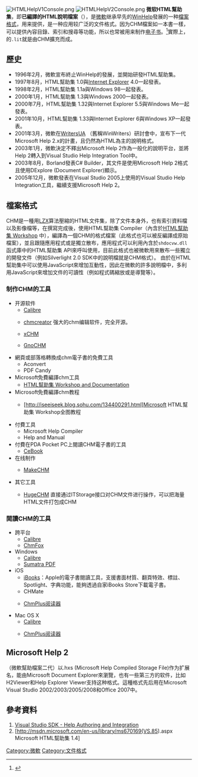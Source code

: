 {{noteTA
|G1=IT
|1=zh-hans:编译的HTML帮助文件;zh-tw:已編譯的HTML說明檔案}}
{{Infobox file format
| name                   = 微软HTML帮助集
| icon                   = CHMIcon.png
| logo                   =
| screenshot             =
| caption                =
| extension              = .chm
| mime                   = application/vnd.ms-htmlhelp<ref>{{cite web |last=Techtonik |first=Anatoly |title=application/vnd.ms-htmlhelp |url=http://www.iana.org/assignments/media-types/application/vnd.ms-htmlhelp |date=11 April 2006 |accessdate=7 March 2012 |archive-date=2017-10-18 |archive-url=https://web.archive.org/web/20171018193854/http://www.iana.org/assignments/media-types/application/vnd.ms-htmlhelp |dead-url=no }}</ref>
| type code              =
| uniform type           =
| magic                  =
| owner                  = [[微軟公司|微軟公司]]
| released               = 1997
| latest release version = 1.4<ref>{{cite web|title=Microsoft HTML Help 1.4|url=https://msdn.microsoft.com/en-us/library/windows/desktop/ms670169(v=vs.85).aspx|website=Windows Dev Center|publisher=Microsoft|accessdate=10 January 2017|archive-date=2017-09-03|archive-url=https://web.archive.org/web/20170903204541/https://msdn.microsoft.com/en-us/library/windows/desktop/ms670169(v=vs.85).aspx|dead-url=no}}</ref>
| latest release date    =
| genre                  =
| container for          =
| contained by           =
| extended from          =
| extended to            = {{tsl|en|Microsoft Reader|微軟閱讀器|.lit}}
| standard               =
| url                    =
}}
{{Infobox Windows component
| name                   = 微软HTML帮助集
| type                   = 幫助系統
| included_with          = [[Windows_98|Windows 98]]
| replaces               = [[Microsoft_WinHelp|Microsoft WinHelp]]
| replaced_by            = [[Microsoft_Help_2|Microsoft Help 2]]
}}
[[File:HTMLHelpV1Console.png|thumb]]
[[File:HTMLHelpV2Console.png|thumb]]
'''微软HTML幫助集'''，即'''已編譯的HTML說明檔案'''（{{lang-en|Microsoft Compiled HTML Help, '''CHM'''}}），是[[微軟|微軟]]继承早先的[[WinHelp|WinHelp]]發展的一种[[檔案格式|檔案格式]]，用来提供{{tsl|en|online help|線上幫助}}，是一种应用较广泛的文件格式。因为CHM檔案如一本書一樣，可以提供內容目錄、索引和搜尋等功能，所以也常被用来制作[[电子书|电子书]]。<ref>{{Cite web |url=http://www.comicer.com/stronghorse/software/html/uncompile.htm#CHM |title=格式 |access-date=2009-10-21 |archive-date=2015-05-06 |archive-url=https://web.archive.org/web/20150506154432/http://www.comicer.com/stronghorse/software/html/uncompile.htm#CHM |dead-url=no }}</ref>實際上，{{tsl|en|Microsoft Reader|微軟閱讀器}}的<code>.lit</code>就是由CHM擴充而成。

== 歷史 ==
*1996年2月，微軟宣布終止WinHelp的發展，並開始研發HTML幫助集。
*1997年8月，HTML幫助集 1.0與[[Internet_Explorer|Internet Explorer]] 4.0一起發表。
*1998年2月，HTML幫助集 1.1a與Windows 98一起發表。
*2000年1月，HTML幫助集 1.3與Windows 2000一起發表。
*2000年7月，HTML幫助集 1.32與Internet Explorer 5.5與Windows Me一起發表。
*2001年10月，HTML幫助集 1.33與Internet Explorer 6與Windows XP一起發表。
*2001年3月，微軟在[http://www.winwriters.com/index.html WritersUA] {{Wayback|url=http://www.winwriters.com/index.html |date=20090508152413 }}（舊稱WinWriters）研討會中，宣布下一代Microsoft Help 2.x的計畫，且仍然為HTML為主的說明格式。
*2003年1月，微軟決定不釋出Microsoft Help 2作為一般化的說明平台，並將Help 2轉入到Visual Studio Help Integration Tool中。
*2003年8月，Borland發表C# Builder，其文件是使用Microsoft Help 2格式且使用DExplore (Document Explorer)顯示。
*2005年12月，微軟發表在Visual Studio 2005上使用的Visual Studio Help Integration工具，繼續支援Microsoft Help 2。

== 檔案格式 ==
CHM是一種用[[LZX|LZX]]算法壓縮的HTML文件集，除了文件本身外，也有索引資料檔以及影像檔等，在撰寫完成後，使用HTML幫助集 Compiler（內含於[http://www.microsoft.com/downloads/details.aspx?FamilyID=00535334-c8a6-452f-9aa0-d597d16580cc&DisplayLang=en HTML幫助集 Workshop] {{Wayback|url=http://www.microsoft.com/downloads/details.aspx?FamilyID=00535334-c8a6-452f-9aa0-d597d16580cc&DisplayLang=en |date=20100904031100 }}中），編譯為一個CHM的格式檔案（此格式也可以被反編譯成原始檔案），並且跟隨應用程式或是獨立散布，應用程式可以利用內含於<code>shdocvw.dll</code>函式庫中的HTML幫助集 API來呼叫使用，目前此格式也被微軟用來散布一些獨立的開發文件（例如Silverlight 2.0 SDK中的說明檔就是CHM格式）。
由於在HTML幫助集中可以使用JavaScript來增加互動性，因此在微軟的許多說明檔中，多利用JavaScript來增加文件的可讀性（例如程式碼縮放或是導覽等）。

=== 制作CHM的工具 ===
*开源软件
**[[Calibre|Calibre]]
**{{en}}[http://code.google.com/p/chmcreator/ chmcreator] {{Wayback|url=http://code.google.com/p/chmcreator/ |date=20151227231143 }}强大的chm编辑软件，完全开源。
**{{en}}[https://web.archive.org/web/20071011050218/http://xchm.sourceforge.net/ xCHM]
**{{en}}[http://gnochm.sourceforge.net/ GnoCHM] {{Wayback|url=http://gnochm.sourceforge.net/ |date=20211101022226 }}
*網頁或部落格轉換成chm電子書的免費工具
**Aconvert
**PDF Candy
* Microsoft免費編譯chm工具
** [https://docs.microsoft.com/zh-cn/previous-versions/windows/desktop/htmlhelp/microsoft-html-help-downloads#end-user-license-agreement HTML幫助集 Workshop and Documentation] {{Wayback|url=https://docs.microsoft.com/zh-cn/previous-versions/windows/desktop/htmlhelp/microsoft-html-help-downloads#end-user-license-agreement |date=20210714100916 }}
*Microsoft免費編譯chm教程
**{{zh-cn}}[http://iseeiseek.blog.sohu.com/134400291.html]Microsoft HTML幫助集 Workshop全图教程
*付費工具
** Microsoft Help Compiler
** Help and Manual
*付費在PDA Pocket PC上閱讀CHM電子書的工具
**[https://web.archive.org/web/20081101142904/http://www.limelink.com/big5/cebook/ CeBook]
*在线制作
**{{zh-cn}}[https://web.archive.org/web/20180224061212/http://www.makechm.com/ MakeCHM]
*其它工具
**{{zh-cn}}[http://www.comicer.com/stronghorse/software/index.htm#HugeCHM HugeCHM] {{Wayback|url=http://www.comicer.com/stronghorse/software/index.htm#HugeCHM |date=20080913111709 }}直接通过ITStorage接口对CHM文件进行操作，可以把海量HTML文件打包成CHM

=== 閱讀CHM的工具 ===
*跨平台
**[[Calibre|Calibre]]
**[https://web.archive.org/web/20150218093418/https://addons.mozilla.org/zh-cn/firefox/addon/chmfox/ ChmFox]
*Windows
**[[Calibre|Calibre]]
**[[Sumatra_PDF|Sumatra PDF]]
*iOS
**[[iBooks|iBooks]]：Apple的電子書閱讀工具，支援書面材質、翻頁特效、標註、Spotlight、字典功能，能夠透過自家iBooks Store下載電子書。
**CHMate
**{{zh-cn}}[https://itunes.apple.com/cn/app/chmplus-pro-chm-reader/id441521818?ls=1&mt=8 ChmPlus阅读器] {{Wayback|url=https://itunes.apple.com/cn/app/chmplus-pro-chm-reader/id441521818?ls=1&mt=8 |date=20160307061544 }}
*Mac OS X
**[[Calibre|Calibre]]
**{{zh-cn}}[https://itunes.apple.com/cn/app/chmplus-chm-reader/id588628901?ls=1&mt=12 ChmPlus阅读器] {{Wayback|url=https://itunes.apple.com/cn/app/chmplus-chm-reader/id588628901?ls=1&mt=12 |date=20160306074840 }}

== Microsoft Help 2 ==
{{lang|en|Microsoft Help 2}}（微軟幫助檔案二代）以.hxs (Microsoft Help Compiled Storage File)作为扩展名，能由Microsoft Document Explorer來瀏覽，也有一些第三方的软件，比如H2Viewer和Help Explorer Viewer支持这种格式。這種格式先后用在Microsoft Visual Studio 2002/2003/2005/2008和Office 2007中。

== 參考資料 ==
<div class="references-small">
<references />
</div>
#[http://msdn.microsoft.com/en-us/library/bb286967.aspx Visual Studio SDK - Help Authoring and Integration] {{Wayback|url=http://msdn.microsoft.com/en-us/library/bb286967.aspx |date=20130317002428 }}
#[http://msdn.microsoft.com/en-us/library/ms670169(VS.85).aspx Microsoft HTML幫助集 1.4] {{Wayback|url=http://msdn.microsoft.com/en-us/library/ms670169(VS.85).aspx |date=20170904070014 }}

{{Microsoft development tools}}

[[Category:微軟|Category:微軟]]
[[Category:文件格式|Category:文件格式]]
